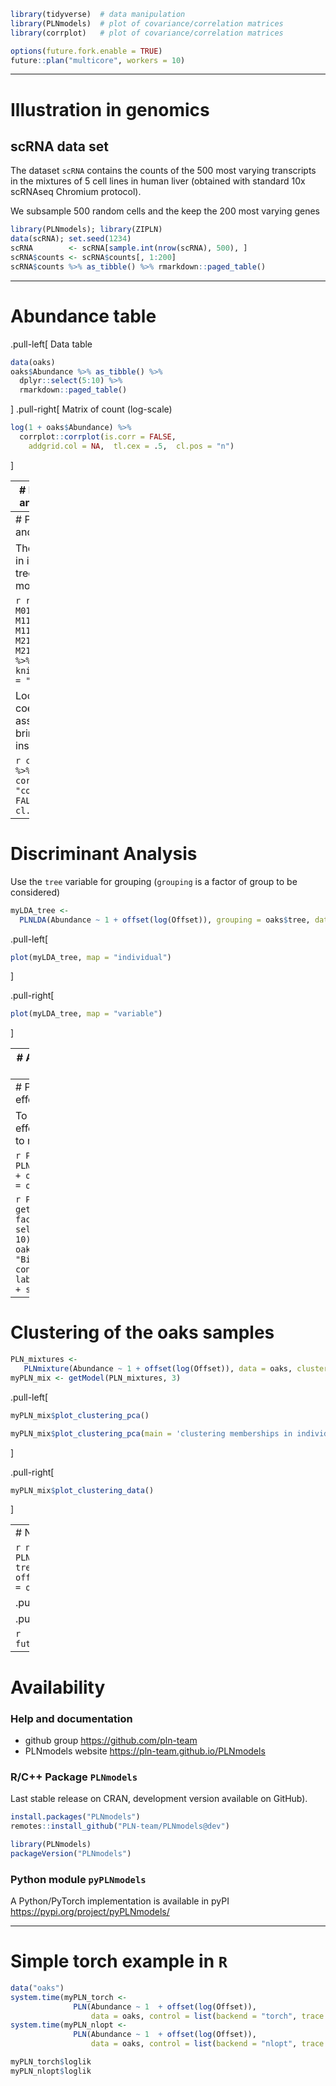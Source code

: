 ```r
library(tidyverse)  # data manipulation
library(PLNmodels)  # plot of covariance/correlation matrices
library(corrplot)   # plot of covariance/correlation matrices
```

```r
options(future.fork.enable = TRUE)
future::plan("multicore", workers = 10)
```

---

# Illustration in genomics

## scRNA data set 

The dataset `scRNA` contains the counts of the 500 most varying transcripts in the mixtures of 5 cell lines in human liver (obtained with standard 10x scRNAseq Chromium protocol).

We subsample 500 random cells and the keep the 200 most varying genes

```r
library(PLNmodels); library(ZIPLN)
data(scRNA); set.seed(1234)
scRNA        <- scRNA[sample.int(nrow(scRNA), 500), ]
scRNA$counts <- scRNA$counts[, 1:200]
scRNA$counts %>% as_tibble() %>% rmarkdown::paged_table()
```

---

# Abundance table

.pull-left[
Data table
```r
data(oaks)
oaks$Abundance %>% as_tibble() %>% 
  dplyr::select(5:10) %>% 
  rmarkdown::paged_table()
```
]
.pull-right[
Matrix of count (log-scale)

```r
log(1 + oaks$Abundance) %>% 
  corrplot::corrplot(is.corr = FALSE,
    addgrid.col = NA,  tl.cex = .5,  cl.pos = "n")
```
]

---
#  PLN with offsets and covariates (1)

## Offset: .small[modeling sampling effort]

The predefined offset uses the total sum of reads, accounting for technologies specific to fungi and bacteria:

```r
M01_oaks <- PLN(Abundance ~ 1 + offset(log(Offset)) , oaks)
```

## Covariates: .small[tree and orientation effects ('ANOVA'-like) ]

The `tree` status is a natural candidate for explaining a part of the variance.

- We chose to describe the tree effect in the regression coefficient (mean)
- A possibly spurious effect regarding the interactions  between species (covariance).

```r
M11_oaks <- PLN(Abundance ~ 0 + tree + offset(log(Offset)), oaks)
```

What about adding more covariates in the model, e.g. the orientation?

```r
M21_oaks <- PLN(Abundance ~  0 + tree + orientation + offset(log(Offset)), oaks)
```

---
#  PLN with offsets and covariates (2)

There is a clear gain in introducing the tree covariate in the model:

```r
rbind(M01 = M01_oaks$criteria,
      M11 = M11_oaks$criteria, M21 = M21_oaks$criteria) %>% 
  knitr::kable(format = "html")
```

Looking at the coefficients $\mathbf{B}$ associated with `tree` bring additional insights:

```r
coef(M11_oaks) %>% t() %>% corrplot(method = "color", is.corr = FALSE, tl.cex = 1, cl.pos = "n")
```

---

# Discriminant Analysis

Use the `tree` variable for grouping (`grouping` is a factor of group to be considered)

```r
myLDA_tree <- 
  PLNLDA(Abundance ~ 1 + offset(log(Offset)), grouping = oaks$tree, data = oaks)
```

.pull-left[
```r
plot(myLDA_tree, map = "individual")
```
]

.pull-right[
```r
plot(myLDA_tree, map = "variable")
```
]

---
# A PCA analysis of the oaks data set

```r
PCA_offset <- PLNPCA(Abundance ~ 1 + offset(log(Offset)), data = oaks, ranks = 1:30)
```

<small>
```r
getBestModel(PCA_offset, "BIC") %>% factoextra::fviz_pca_biplot(
  select.var = list(contrib = 10), addEllipses = TRUE, habillage = oaks$tree,
  title = "Biplot (10 most contributing species)"
  ) + labs(col = "tree status") + scale_color_viridis_d()
```
</small>

---
# PCA: removing covariate effects

To hopefully find some hidden effects in the data, we can try to remove confounding ones:

```r
PCA_tree <- 
  PLNPCA(Abundance ~ 0 + tree + offset(log(Offset)), data = oaks, ranks = 1:30)
```

```r
PCA_tree %>% getBestModel("BIC") %>% 
factoextra::fviz_pca_biplot(
  select.var = list(contrib = 10), col.ind = oaks$distTOground,
  title = "Biplot (10 most contributing species)"
  ) + labs(col = "distance (cm)") + scale_color_viridis_c()
```

---
# Clustering of the oaks samples

```r
PLN_mixtures <-
   PLNmixture(Abundance ~ 1 + offset(log(Offset)), data = oaks, clusters = 1:3)
myPLN_mix <- getModel(PLN_mixtures, 3)
```

.pull-left[
```r
myPLN_mix$plot_clustering_pca()
```

```r
myPLN_mix$plot_clustering_pca(main = 'clustering memberships in individual factor map')
```
]

.pull-right[
```r
myPLN_mix$plot_clustering_data()
```
]

---
# Network inference

```r
networks <- PLNnetwork(Abundance ~ 0 + tree + offset(log(Offset)), data = oaks)
```

.pull-left[
```r
plot(networks)
```
]

.pull-right[
```r
type <- rep(c("bacterial", "fungal", "Alphiltoides"), c(66,114-67,1))
net <- fancy_network(getBestModel(networks, "EBIC"), type)
print(net)
```
]


```r
future::plan("sequential")
```

---

# Availability

### Help and documentation

- github group <https://github.com/pln-team>
- PLNmodels website <https://pln-team.github.io/PLNmodels> 

### R/C++ Package `PLNmodels`

Last stable release on CRAN,  development version available on GitHub).

```r
install.packages("PLNmodels")
remotes::install_github("PLN-team/PLNmodels@dev")
```

```r
library(PLNmodels)
packageVersion("PLNmodels")
```

### Python module `pyPLNmodels`

A Python/PyTorch implementation is available in pyPI 
[https://pypi.org/project/pyPLNmodels/](https://pypi.org/project/pyPLNmodels/)

---
# Simple torch example in `R` 

```r
data("oaks")
system.time(myPLN_torch <-
              PLN(Abundance ~ 1  + offset(log(Offset)),
                  data = oaks, control = list(backend = "torch", trace = 0)))
system.time(myPLN_nlopt <-
              PLN(Abundance ~ 1  + offset(log(Offset)),
                  data = oaks, control = list(backend = "nlopt", trace = 0)))
```

```r
myPLN_torch$loglik
myPLN_nlopt$loglik
```

